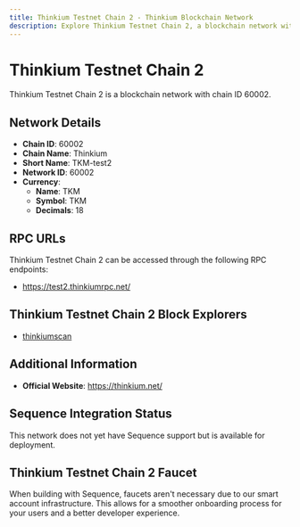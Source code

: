 ```yaml
--- 
title: Thinkium Testnet Chain 2 - Thinkium Blockchain Network
description: Explore Thinkium Testnet Chain 2, a blockchain network with chain ID 60002. Learn about its native currency, TKM, and how to interact with the network.
---
```


# Thinkium Testnet Chain 2

Thinkium Testnet Chain 2 is a blockchain network with chain ID 60002.

## Network Details

- **Chain ID**: 60002
- **Chain Name**: Thinkium
- **Short Name**: TKM-test2
- **Network ID**: 60002
- **Currency**: 
  - **Name**: TKM
  - **Symbol**: TKM
  - **Decimals**: 18

## RPC URLs

Thinkium Testnet Chain 2 can be accessed through the following RPC endpoints:

- https://test2.thinkiumrpc.net/

## Thinkium Testnet Chain 2 Block Explorers

- [thinkiumscan](https://test2.thinkiumscan.net)

## Additional Information

- **Official Website**: https://thinkium.net/

## Sequence Integration Status

This network does not yet have Sequence support but is available for deployment.

## Thinkium Testnet Chain 2 Faucet

When building with Sequence, faucets aren't necessary due to our smart account infrastructure. This allows for a smoother onboarding process for your users and a better developer experience.
